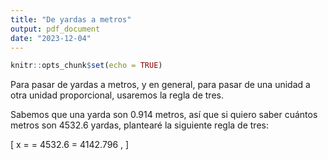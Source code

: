 ```yaml
---
title: "De yardas a metros"
output: pdf_document
date: "2023-12-04"
---
```


```r
knitr::opts_chunk$set(echo = TRUE)
```

Para pasar de yardas a metros, y en general, para pasar de una unidad a otra unidad proporcional, usaremos la regla de tres.

Sabemos que una yarda son 0.914 metros, así que si quiero saber cuántos metros son 4532.6 yardas, plantearé la siguiente regla de tres:

\begin{gather*}
  \begin{array}{lcr}
    1 \, \text{yarda} & = & 0.914 \, \text{metros} \\
    4532.6 \, \text{yardas} & = & x \, \text{metros}
  \end{array} \\
\end{gather*}
\[ x = \frac{4532.6 \cdot 0.914}{1} = 4532.6 \cdot 0.914 = 4142.796 \, \text{metros} \]